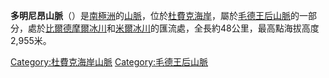 {{Coord|85|20|S|166|30|E|display=title}}

'''多明尼昂山脈'''（{{lang-en|Dominion Range}}）是[[南極洲|南極洲]]的[[山脈|山脈]]，位於[[杜費克海岸|杜費克海岸]]，屬於[[毛德王后山脈|毛德王后山脈]]的一部分，處於[[比爾德摩爾冰川|比爾德摩爾冰川]]和[[米爾冰川|米爾冰川]]的匯流處，全長約48公里，最高點海拔高度2,955米。

{{DEFAULTSORT:Dominion Range}}
[[Category:杜費克海岸山脈|Category:杜費克海岸山脈]]
[[Category:毛德王后山脈|Category:毛德王后山脈]]


{{DufekCoast-geo-stub}}